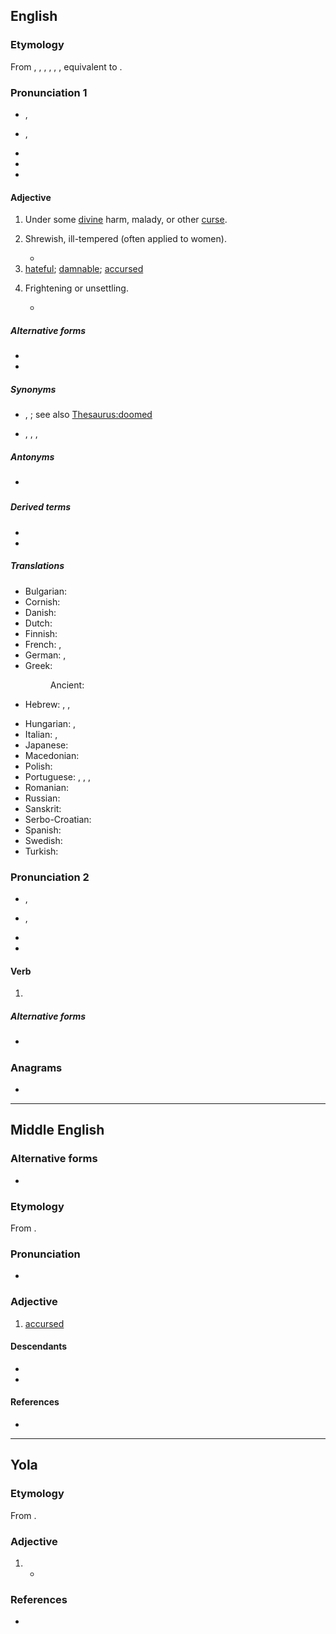 {{also|cursèd}}
==English==

===Etymology===
From {{inh|en|enm|cursed}}, {{m|enm|cursd}}, {{m|enm|curst}}, {{m|enm|corsed}}, {{m|enm|curset}}, {{m|enm|cursyd}}, equivalent to {{suffix|en|curse|ed}}.

===Pronunciation 1===
* {{a|UK}} {{enPR|kûrsʹĭd|kûrst}}, {{IPA|en|/ˈkɜːsɪd/|/kɜːst/}}
* {{a|US}} {{enPR|kûrsʹĭd|kûrst}}, {{IPA|en|/ˈkɝsɪd/|/kɝst/|[ˈkʰɝsɪ̈d]|[kʰɝst]}}
* {{audio|en|En-us-cursed.ogg|Audio (US)}}
* {{rhymes|en|ɜː(ɹ)sɪd|ɜː(ɹ)st|s1=2|s2=1}}
* {{hyphenation|en|cursed}}

====Adjective====
{{en-adj|er|more}}

# Under some [[divine]] harm, malady, or other [[curse]].
# {{lb|en|obsolete}} Shrewish, ill-tempered (often applied to women).
#* {{RQ:Shakespeare Much Ado About Nothing Q|II|i|page=17|passage=''Leonato'' By my troth neece thou wilt neuer get thee a huſband, if thou be ſo [[shrewd|ſhrewd]] of thy tongue. / ''brother'' Infaith ſhees too '''curſt'''. / ''Beatrice'' Too '''curſt''' is more then '''curſt''', I ſhall leſſen Gods ſending that way, for it is ſaide, God ſends a '''curſt''' cow ſhort hornes, but to a cow too '''curſt''', he ſends none.}}
# [[hateful]]; [[damnable]]; [[accursed]]
#: {{ux|en|That '''cursed''' bird keeps stealing my milk!}}
# {{lb|en|colloquial}} Frightening or unsettling.
#* {{quote-journal|en|author=Brian Feldman|title=What Makes a Cursed Image?|titleurl=https://nymag.com/intelligencer/2016/10/what-makes-a-cursed-image.html|journal=[[w:New York (magazine)|New York]]|date=31 October 2016|passage=“Cursed images, to me, leave you with a general uneasy feeling,” the account’s [@cursedimages] anonymous author told {{w|Gizmodo}}. “There could be certain qualities, like someone looking directly at the camera or an orb floating in the background.”}}

=====Alternative forms=====
* {{alt|en|cursèd|curséd||poetic}}
* {{alt|en|curst||archaic}}

=====Synonyms=====
* {{sense|having some sort of divine harm}} {{l|en|accursed}}, {{l|en|cussed}} {{q|US slang}}; see also [[Thesaurus:doomed]]
* {{sense|shrewish}} {{l|en|harpyish}}, {{l|en|harpylike}}, {{l|en|shrewish}}, {{l|en|shrewlike}}

=====Antonyms=====
* {{sense|having some sort of divine harm}} {{l|en|blessed}}

=====Derived terms=====
* {{l|en|cursedly}}
* {{l|en|cursedness}}

=====Translations=====
{{trans-top|having some sort of divine harm}}
* Bulgarian: {{t+|bg|прокълнат}}
* Cornish: {{t|kw|molothek}}
* Danish: {{t|da|forbandet}}
* Dutch: {{t+|nl|vervloekt}}
* Finnish: {{t+|fi|kirottu}}
* French: {{t+|fr|maudit|m}}, {{t+|fr|maudite|f}}
* German: {{t+|de|verflucht}}, {{t+|de|verwünscht}}
* Greek: {{t+|el|καταραμένος|m}}
*: Ancient: {{t|grc|κατάρατος}}
* Hebrew: {{t|he|מקולל|m|tr=mequlal}}, {{t|he|מקוללת|f|tr=mequlelet}}, {{t+|he|אָרוּר|m|tr=arúr}}
{{trans-mid}}
* Hungarian: {{t+|hu|átkozott}}, {{t+|hu|elátkozott}}
* Italian: {{t+|it|maledetto|m}}, {{t+|it|maledetta|f}}
* Japanese: {{t|ja|呪われた|tr=のろわれた, norowareta}}
* Macedonian: {{t|mk|клет|tr=klet}}
* Polish: {{t+|pl|przeklęty}}
* Portuguese: {{t+|pt|amaldiçoado|m}}, {{t|pt|amaldiçoada|f}}, {{t+|pt|maldito|m}}, {{t+|pt|maldita|f}}
* Romanian: {{t+|ro|blestemat}}
* Russian: {{t+|ru|проклятый}}
* Sanskrit: {{t+|sa|अवशप्त}}
* Serbo-Croatian: {{t+|sh|proklet|m}}
* Spanish: {{t+|es|maldito}}
* Swedish: {{t+|sv|förbannad}}
* Turkish: {{t+|tr|lanetli}}
{{trans-bottom}}

===Pronunciation 2===
* {{a|UK}} {{enPR|kûrst}}, {{IPA|en|/kɜːst/}}
* {{a|US}} {{enPR|kûrst}}, {{IPA|en|/kɝst/|[kʰɝst]}}
* {{rhymes|en|ɜː(ɹ)st|s=1}}
* {{hyphenation|en|cursed}}

====Verb====
{{head|en|verb form}}

# {{en-past of|curse}}

=====Alternative forms=====
* {{l|en|curst}} {{qualifier|archaic}}

===Anagrams===
* {{anagrams|en|a=cdersu|Ducres|crudes}}

{{catlangname|en|heteronyms|terms with unexpected syllabic -ed}}

----
==Middle English==

===Alternative forms===
* {{alter|enm|corsed|cursid}}

===Etymology===
From {{m|enm|cursen}}.

===Pronunciation===
* {{IPA|enm|/ˈkursɛd/|/-id/}}

===Adjective===
{{head|enm|adjective}}

# [[accursed]]

====Descendants====
* {{desc|en|cursed}}
* {{desc|yol|cursed}}

====References====
* {{R:MED Online|entry=cursed|pos=ppl|id=MED9191}}

----

==Yola==

===Etymology===
From {{inh|yol|enm|cursed}}.

===Adjective===
{{head|yol|adjective}}

# {{l|en|cursed}}
#* {{quote-book|yol|year=1867|chapter=CASTEALE CUDDE'S LAMENTATION|number=6|title=SONGS, ETC. IN THE DIALECT OF FORTH AND BARGY|passage=Dhicka '''cursed''' vox.|translation=That '''cursed''' fox.}}

===References===
* {{R:Poole 1867|page=104}}